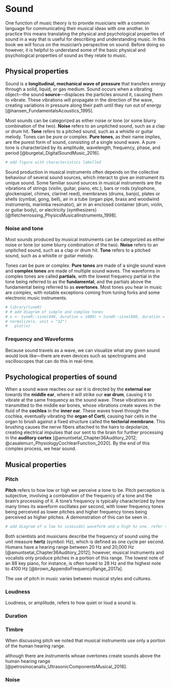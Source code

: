 # Sound

One function of music theory is to provide musicians with a common language for communicating their musical ideas with one another. In practice this means translating the physical and psychological properties of sound in a way that is useful for describing and understanding music. <!-- Thus, where a scientist might describe a sound in terms of its frequency content, a musician might describe the same sound in terms of its pitch and timbre. Similarly, a scientist might represent a sound visually using a spectrogram, whereas a musician might represent the same sound visually using sheet music. --> In this book we will focus on the musician's perspective on sound. Before doing so however, it is helpful to understand some of the basic physical and psychological properties of sound as they relate to music.

## Physical properties

Sound is a **longitudinal, mechanical wave of pressure** that transfers energy through a solid, liquid, or gas medium. Sound occurs when a vibrating object---the sound **source**---displaces the particles around it, causing them to vibrate. These vibrations will propagate in the direction of the wave, creating variations in pressure along their path until they run out of energy [@hansen_FundamentalsAcoustics_1995].

Most sounds <!-- produced by musical instruments --> can be categorized as either noise or tone (or some blurry combination of the two). **Noise** refers to an unpitched sound, such as a clap or drum hit. **Tone** refers to a pitched sound, such as a whistle or guitar melody. Tones can be pure or complex. **Pure tones**, as their name implies, are the purest form of sound, consisting of a single sound wave. A pure tone is characterized by its amplitude, wavelength, frequency, phase, and period [@burgetal_DigitalSoundMusic_2016].

<!-- define characteristics here -->

```r
# add figure with characteristics labelled
```

<!-- Both noise and complex tones can be thought of as being made of multiple pure tones -->

Sound production in musical instruments often depends on the collective behaviour of several sound sources, which interact to give an instrument its unique sound. Some familiar sound sources in musical instruments are the vibrations of strings (violin, guitar, piano, etc.), bars or rods (xylophone, glockenspiel, chimes, clarinet reed), membranes (drums, banjo), plates or shells (cymbal, gong, bell), air in a tube (organ pipe, brass and woodwind instruments, marimba resonator), air in an enclosed container (drum, violin, or guitar body), or electricity (synthesizers) [@fletcherrossing_PhysicsMusicalInstruments_1998].

### Noise and tone

Most sounds produced by musical instruments can be categorized as either noise or tone (or some blurry combination of the two). **Noise** refers to an unpitched sound, such as a clap or drum hit. **Tone** refers to a pitched sound, such as a whistle or guitar melody. 

<!-- The distinction between noise and tone largely depends on the frequencies present in a sound and their relative amplitudes. -->

Tones can be pure or complex. **Pure tones** are made of a single sound wave and **complex tones** are made of multiple sound waves. The waveforms in complex tones are called **partials**, with the lowest frequency partial in the tone being referred to as the **fundamental**, and the partials above the fundamental being referred to as **overtones**. Most tones you hear in music are complex, with notable exceptions coming from tuning forks and some electronic music instruments.

```r
# library(tuneR)
# # add diagram of simple and complex tones
# x <- tuneR::sine(440, duration = 1000) + tuneR::sine(880, duration = 1000)
# normalize(x, unit = "32")
#   plot(x)
```

### Frequency and Waveforms

Because sound travels as a wave, we can visualize what any given sound would look like---there are even devices such as spectrograms and oscilloscopes that can do this in real-time.




## Psychological properties of sound

When a sound wave reaches our ear it is directed by the **external ear** towards the **middle ear**, where it will strike our **ear drum**, causing it to vibrate at the same frequency as the sound wave. These vibrations are transmitted to the middle ear bones, whose vibrations create waves in the fluid of the **cochlea** in the **inner ear**. These waves travel through the cochlea, eventually vibrating the **organ of Corti**, causing hair cells in the organ to brush against a fixed structure called the **tectorial membrane**. This brushing causes the nerve fibers attached to the hairs to depolarize, creating electrical impulses that our sent to the brain for further processing in the **auditory cortex** [@amuntsetal_Chapter36Auditory_2012; @casalemurr_PhysiologyCochlearFunction_2020]. By the end of this complex process, we hear sound. <!-- this is a pretty info-heavy paragraph, maybe simplify it. -->
<!-- it might be interesting to talk about tonotopy and infra- and ultrasound here -->

## Musical properties

### Pitch

**Pitch** refers to how low or high we perceive a tone to be. Pitch perception is subjective, involving a combination of the frequency of a tone and the brain's processing of it. A tone's frequency is typically characterized by how many times its waveform oscillates per second, with lower frequency tones being perceived as lower pitches and higher frequency tones being perceived as higher pitches. <!--The pitch of a complex tone is usually perceived as the frequency of the fundamental.--> A demonstration of this can be seen in <!--  -->. 

```r
# add diagram of a low hz sinosidal waveform and a high hz one. refer to it intext using \@ref(fig:frequencies)
```

Both scientists and musicians describe the frequency of sound using the unit measure **hertz** (symbol: Hz), which is defined as one cycle per second. Humans have a hearing range between 20 Hz and 20,000 Hz [@amuntsetal_Chapter36Auditory_2012]; however, musical instruments and vocalists only produce pitches in a portion of this range. The lowest note of an 88 key piano, for instance, is often tuned to 28 Hz and the highest note to 4100 Hz [@brown_AppendixFrequencyRange_2017a].

The use of pitch in music varies between musical styles and cultures. 
<!-- difference between, e.g., 12 tone equal temprament and microtonal -->

### Loudness

Loudness, or amplitude, refers to how quiet or loud a sound is.

### Duration

### Timbre

<!-- >The thing setting apart tone from noise is the amplitude of their overtones. In noise all frequencies of the sound have the same amplitude, whereas in tone the amplitudes are different. (fact check this) -->

When discussing pitch we noted that musical instruments use only a portion of the human hearing range. 

although there are instruments whoae overtones create sounds above the human hearing range [@petrosinocanalis_UltrasonicComponentsMusical_2016].

### Noise
